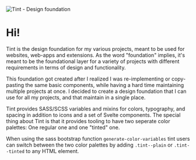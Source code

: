 
<Meta title="Hello" />

<img className="introHeader" src={image} alt="Tint - Design foundation" />

<h1>Hi!</h1>

Tint is the design foundation for my various projects, meant to be used for
websites, web-apps and extensions. As the word "foundation" implies, it's meant
to be the foundational layer for a variety of projects with different
requirements in terms of design and functionality.

This foundation got created after I realized I was re-implementing or
copy-pasting the same basic components, while having a hard time maintaining
multiple projects at once. I decided to create a design foundation that I can
use for all my projects, and that maintain in a single place.

Tint provides SASS/SCSS variables and mixins for colors, typography, and spacing
in addition to icons and a set of Svelte components. The special thing about
Tint is that it provides tooling to have two seperate color palettes: One
regular one and one "tinted" one.

When using the sass bootstrap function `generate-color-variables` tint users can
switch between the two color palettes by adding `.tint--plain` or
`.tint--tinted` to any HTML element.
